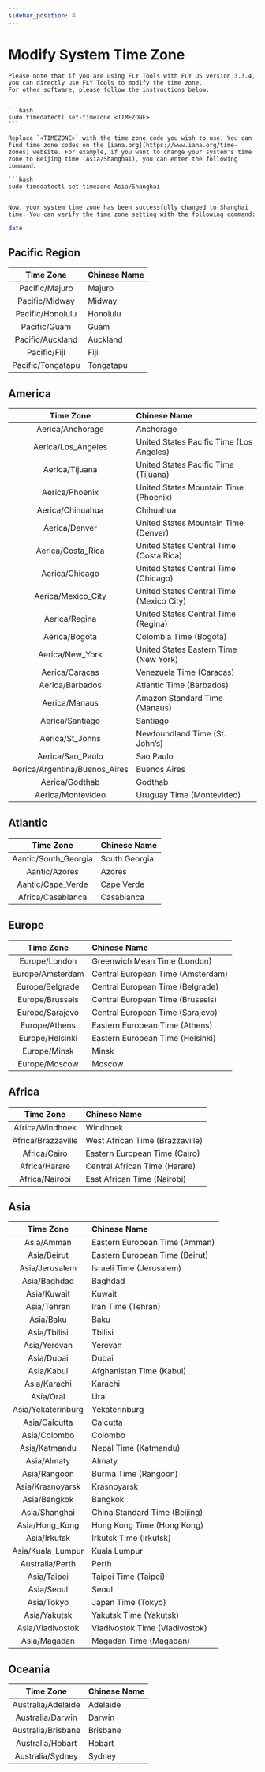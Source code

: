 ```yaml
---
sidebar_position: 4
---
```



# Modify System Time Zone

    Please note that if you are using FLY Tools with FLY OS version 3.3.4, you can directly use FLY Tools to modify the time zone.
    For other software, please follow the instructions below.


    ```bash
    sudo timedatectl set-timezone <TIMEZONE>
    ```

    Replace `<TIMEZONE>` with the time zone code you wish to use. You can find time zone codes on the [iana.org](https://www.iana.org/time-zones) website. For example, if you want to change your system's time zone to Beijing time (Asia/Shanghai), you can enter the following command:

    ```bash
    sudo timedatectl set-timezone Asia/Shanghai
    ```

    Now, your system time zone has been successfully changed to Shanghai time. You can verify the time zone setting with the following command:
    
```bash
date
```


## Pacific Region
|       Time Zone        | Chinese Name   |
| :------------: | :----------- |
|  Pacific/Majuro   | Majuro   |
|  Pacific/Midway   | Midway   |
| Pacific/Honolulu  | Honolulu   |
|   Pacific/Guam    | Guam     |
| Pacific/Auckland  | Auckland   |
|   Pacific/Fiji    | Fiji     |
| Pacific/Tongatapu | Tongatapu |

## America
|      Time Zone      | Chinese Name       |
| :------------: | :----------- |
| Aerica/Anchorage | Anchorage|
| Aerica/Los_Angeles | United States Pacific Time (Los Angeles) |
| Aerica/Tijuana | United States Pacific Time (Tijuana) |
| Aerica/Phoenix | United States Mountain Time (Phoenix) |
| Aerica/Chihuahua | Chihuahua|
| Aerica/Denver | United States Mountain Time (Denver) |
| Aerica/Costa_Rica | United States Central Time (Costa Rica) |
| Aerica/Chicago | United States Central Time (Chicago) |
| Aerica/Mexico_City | United States Central Time (Mexico City) |
| Aerica/Regina | United States Central Time (Regina) |
| Aerica/Bogota | Colombia Time (Bogotá) |
| Aerica/New_York | United States Eastern Time (New York) |
| Aerica/Caracas | Venezuela Time (Caracas) |
| Aerica/Barbados | Atlantic Time (Barbados) |
| Aerica/Manaus | Amazon Standard Time (Manaus) |
| Aerica/Santiago | Santiago|
| Aerica/St_Johns | Newfoundland Time (St. John’s) |
| Aerica/Sao_Paulo | Sao Paulo|
| Aerica/Argentina/Buenos_Aires | Buenos Aires
| Aerica/Godthab | Godthab|
| Aerica/Montevideo | Uruguay Time (Montevideo) |

## Atlantic
|      Time Zone      | Chinese Name       |
| :------------: | :----------- |
| Aantic/South_Georgia | South Georgia|
| Aantic/Azores | Azores|
| Aantic/Cape_Verde | Cape Verde|
| Africa/Casablanca | Casablanca|

## Europe
|      Time Zone      | Chinese Name       |
| :------------: | :----------- |
Europe/London | Greenwich Mean Time (London)
Europe/Amsterdam | Central European Time (Amsterdam)
Europe/Belgrade | Central European Time (Belgrade)
Europe/Brussels | Central European Time (Brussels)
Europe/Sarajevo | Central European Time (Sarajevo)
Europe/Athens | Eastern European Time (Athens)
Europe/Helsinki | Eastern European Time (Helsinki)
Europe/Minsk | Minsk
Europe/Moscow | Moscow

## Africa
|      Time Zone      | Chinese Name       |
| :------------: | :----------- |
Africa/Windhoek | Windhoek
Africa/Brazzaville | West African Time (Brazzaville)
Africa/Cairo | Eastern European Time (Cairo)
Africa/Harare | Central African Time (Harare)
Africa/Nairobi | East African Time (Nairobi)

## Asia
|      Time Zone      | Chinese Name       |
| :------------: | :----------- |
Asia/Amman | Eastern European Time (Amman)
Asia/Beirut | Eastern European Time (Beirut)
Asia/Jerusalem | Israeli Time (Jerusalem)
Asia/Baghdad | Baghdad
Asia/Kuwait | Kuwait
Asia/Tehran | Iran Time (Tehran)
Asia/Baku | Baku
Asia/Tbilisi | Tbilisi
Asia/Yerevan | Yerevan
Asia/Dubai | Dubai
Asia/Kabul | Afghanistan Time (Kabul)
Asia/Karachi | Karachi
Asia/Oral | Ural
Asia/Yekaterinburg | Yekaterinburg
Asia/Calcutta | Calcutta
Asia/Colombo | Colombo
Asia/Katmandu | Nepal Time (Katmandu)
Asia/Almaty | Almaty
Asia/Rangoon | Burma Time (Rangoon)
Asia/Krasnoyarsk | Krasnoyarsk
Asia/Bangkok | Bangkok
Asia/Shanghai | China Standard Time (Beijing)
Asia/Hong_Kong | Hong Kong Time (Hong Kong)
Asia/Irkutsk | Irkutsk Time (Irkutsk)
Asia/Kuala_Lumpur | Kuala Lumpur
Australia/Perth | Perth
Asia/Taipei | Taipei Time (Taipei)
Asia/Seoul | Seoul
Asia/Tokyo | Japan Time (Tokyo)
Asia/Yakutsk | Yakutsk Time (Yakutsk)
Asia/Vladivostok | Vladivostok Time (Vladivostok)
Asia/Magadan | Magadan Time (Magadan)

## Oceania
|      Time Zone      | Chinese Name       |
| :------------: | :----------- |
Australia/Adelaide | Adelaide
Australia/Darwin | Darwin
Australia/Brisbane | Brisbane
Australia/Hobart | Hobart
Australia/Sydney | Sydney